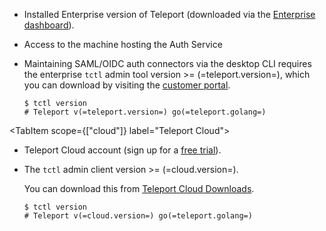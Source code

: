 <Tabs>
<TabItem
  scope={["enterprise"]} label="Self-Hosted">

- Installed Enterprise version of Teleport (downloaded via the [Enterprise dashboard](https://dashboard.gravitational.com/web/login)).

- Access to the machine hosting the Auth Service

- Maintaining SAML/OIDC auth connectors via the desktop CLI requires the enterprise `tctl` admin tool version >= (=teleport.version=),
  which you can download by visiting the
  [customer portal](https://dashboard.gravitational.com/web/login).

  ```code
  $ tctl version
  # Teleport v(=teleport.version=) go(=teleport.golang=)
  ```

</TabItem>

<TabItem scope={["cloud"]}
  label="Teleport Cloud">
- Teleport Cloud account (sign up for a [free trial](https://goteleport.com/signup)).

- The `tctl` admin client version >= (=cloud.version=).

  You can download this from [Teleport Cloud Downloads](/docs/cloud/downloads).

  ```code
  $ tctl version
  # Teleport v(=cloud.version=) go(=teleport.golang=)
  ```

</TabItem>
</Tabs>
